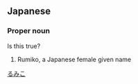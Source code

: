 {{rfv}}
==Japanese==
{{ja-kanjitab|屡|実|子}}

===Proper noun===
{{ja-pos|proper|るみこ}} Is this true?
# Rumiko, a Japanese female given name

[[Category:Japanese female given names|るみこ]]